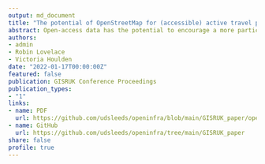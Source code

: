 ```yaml
---
output: md_document
title: "The potential of OpenStreetMap for (accessible) active travel planning"
abstract: Open-access data has the potential to encourage a more participatory and bottom-up approach to decision-making in transport research. This paper discusses the initial findings of OpenInfra project that aims to explore the potential of OpenStreetMap in (accessible) transport infrastructure planning, specifically in the context of active travel in the UK. Exploratory data analysis reveals that, while OSM provides extensive highways data, it lacks systematic information of key attributes relevant to planning for active travel (kerb height, sidewalk width), are still largely missing.
authors: 
- admin
- Robin Lovelace
- Victoria Houlden
date: "2022-01-17T00:00:00Z"
featured: false
publication: GISRUK Conference Proceedings
publication_types:
- "1"
links:
- name: PDF
  url: https://github.com/udsleeds/openinfra/blob/main/GISRUK_paper/openinfra_gisruk.pdf
- name: GitHub
  url: https://github.com/udsleeds/openinfra/tree/main/GISRUK_paper
share: false
profile: true
---
```

